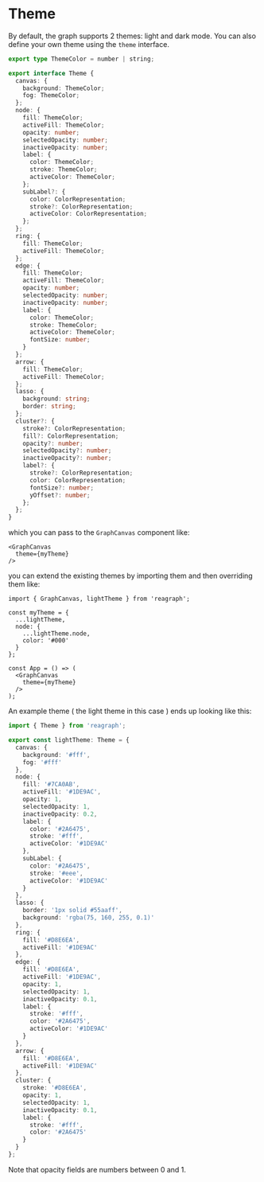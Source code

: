
<Meta title="Docs/Getting Started/Theme" />

# Theme

By default, the graph supports 2 themes: light and dark mode. You can
also define your own theme using the `theme` interface.

```ts
export type ThemeColor = number | string;

export interface Theme {
  canvas: {
    background: ThemeColor;
    fog: ThemeColor;
  };
  node: {
    fill: ThemeColor;
    activeFill: ThemeColor;
    opacity: number;
    selectedOpacity: number;
    inactiveOpacity: number;
    label: {
      color: ThemeColor;
      stroke: ThemeColor;
      activeColor: ThemeColor;
    };
    subLabel?: {
      color: ColorRepresentation;
      stroke?: ColorRepresentation;
      activeColor: ColorRepresentation;
    };
  };
  ring: {
    fill: ThemeColor;
    activeFill: ThemeColor;
  };
  edge: {
    fill: ThemeColor;
    activeFill: ThemeColor;
    opacity: number;
    selectedOpacity: number;
    inactiveOpacity: number;
    label: {
      color: ThemeColor;
      stroke: ThemeColor;
      activeColor: ThemeColor;
      fontSize: number;
    }
  };
  arrow: {
    fill: ThemeColor;
    activeFill: ThemeColor;
  };
  lasso: {
    background: string;
    border: string;
  };
  cluster?: {
    stroke?: ColorRepresentation;
    fill?: ColorRepresentation;
    opacity?: number;
    selectedOpacity?: number;
    inactiveOpacity?: number;
    label?: {
      stroke?: ColorRepresentation;
      color: ColorRepresentation;
      fontSize?: number;
      yOffset?: number;
    };
  };
}
```

which you can pass to the `GraphCanvas` component like:

```tsx
<GraphCanvas
  theme={myTheme}
/>
```

you can extend the existing themes by importing them and then overriding them like:

```tsx
import { GraphCanvas, lightTheme } from 'reagraph';

const myTheme = {
  ...lightTheme,
  node: {
    ...lightTheme.node,
    color: '#000'
  }
};

const App = () => (
  <GraphCanvas
    theme={myTheme}
  />
);
```

An example theme ( the light theme in this case ) ends up looking like this:

```ts
import { Theme } from 'reagraph';

export const lightTheme: Theme = {
  canvas: {
    background: '#fff',
    fog: '#fff'
  },
  node: {
    fill: '#7CA0AB',
    activeFill: '#1DE9AC',
    opacity: 1,
    selectedOpacity: 1,
    inactiveOpacity: 0.2,
    label: {
      color: '#2A6475',
      stroke: '#fff',
      activeColor: '#1DE9AC'
    },
    subLabel: {
      color: '#2A6475',
      stroke: '#eee',
      activeColor: '#1DE9AC'
    }
  },
  lasso: {
    border: '1px solid #55aaff',
    background: 'rgba(75, 160, 255, 0.1)'
  },
  ring: {
    fill: '#D8E6EA',
    activeFill: '#1DE9AC'
  },
  edge: {
    fill: '#D8E6EA',
    activeFill: '#1DE9AC',
    opacity: 1,
    selectedOpacity: 1,
    inactiveOpacity: 0.1,
    label: {
      stroke: '#fff',
      color: '#2A6475',
      activeColor: '#1DE9AC'
    }
  },
  arrow: {
    fill: '#D8E6EA',
    activeFill: '#1DE9AC'
  },
  cluster: {
    stroke: '#D8E6EA',
    opacity: 1,
    selectedOpacity: 1,
    inactiveOpacity: 0.1,
    label: {
      stroke: '#fff',
      color: '#2A6475'
    }
  }
};
```

Note that opacity fields are numbers between 0 and 1.
